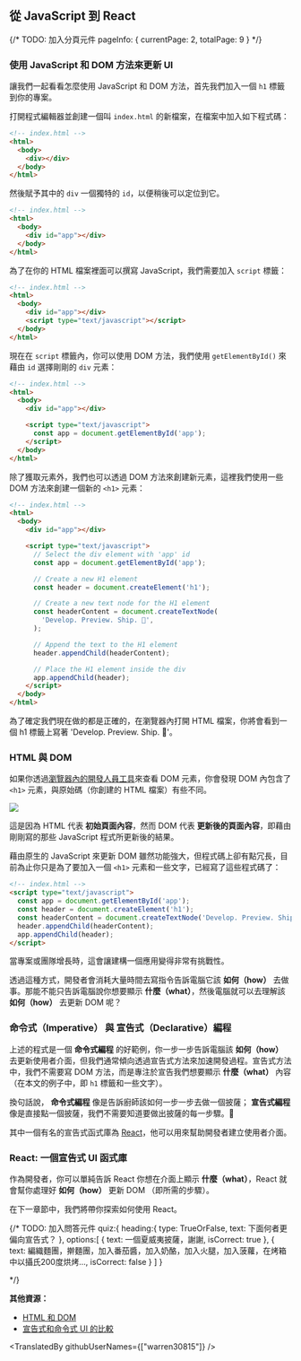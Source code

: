 ## 從 JavaScript 到 React

{/*
    TODO: 加入分頁元件
    pageInfo: {
        currentPage: 2,
        totalPage: 9
    }
*/}

### 使用 JavaScript 和 DOM 方法來更新 UI

讓我們一起看看怎麼使用 JavaScript 和 DOM 方法，首先我們加入一個 `h1` 標籤到你的專案。

打開程式編輯器並創建一個叫 `index.html` 的新檔案，在檔案中加入如下程式碼：

```html
<!-- index.html -->
<html>
  <body>
    <div></div>
  </body>
</html>
```

然後賦予其中的 `div` 一個獨特的 `id`，以便稍後可以定位到它。

```html
<!-- index.html -->
<html>
  <body>
    <div id="app"></div>
  </body>
</html>
```

為了在你的 HTML 檔案裡面可以撰寫 JavaScript，我們需要加入 `script` 標籤：

```html
<!-- index.html -->
<html>
  <body>
    <div id="app"></div>
    <script type="text/javascript"></script>
  </body>
</html>
```

現在在 `script` 標籤內，你可以使用 DOM 方法，我們使用 `getElementById()` 來藉由 `id` 選擇剛剛的 `div` 元素：

```html
<!-- index.html -->
<html>
  <body>
    <div id="app"></div>

    <script type="text/javascript">
      const app = document.getElementById('app');
    </script>
  </body>
</html>
```

除了獲取元素外，我們也可以透過 DOM 方法來創建新元素，這裡我們使用一些 DOM 方法來創建一個新的 `<h1>` 元素：

```html
<!-- index.html -->
<html>
  <body>
    <div id="app"></div>

    <script type="text/javascript">
      // Select the div element with 'app' id
      const app = document.getElementById('app');

      // Create a new H1 element
      const header = document.createElement('h1');

      // Create a new text node for the H1 element
      const headerContent = document.createTextNode(
        'Develop. Preview. Ship. 🚀',
      );

      // Append the text to the H1 element
      header.appendChild(headerContent);

      // Place the H1 element inside the div
      app.appendChild(header);
    </script>
  </body>
</html>
```

為了確定我們現在做的都是正確的，在瀏覽器內打開 HTML 檔案，你將會看到一個 h1 標籤上寫著 'Develop. Preview. Ship. 🚀'。

### HTML 與 DOM

如果你透過<a href="https://developer.chrome.com/docs/devtools/overview/" target="_blank">瀏覽器內的開發人員工具</a>來查看 DOM 元素，你會發現 DOM 內包含了 `<h1>` 元素，與原始碼（你創建的 HTML 檔案）有些不同。

![](https://nextjs.org/static/images/learn/foundations/source-code.png)

這是因為 HTML 代表 **初始頁面內容**，然而 DOM 代表 **更新後的頁面內容**，即藉由剛剛寫的那些 JavaScript 程式所更新後的結果。

藉由原生的 JavaScript 來更新 DOM 雖然功能強大，但程式碼上卻有點冗長，目前為止你只是為了要加入一個 `<h1>` 元素和一些文字，已經寫了這些程式碼了：

```html
<!-- index.html -->
<script type="text/javascript">
  const app = document.getElementById('app');
  const header = document.createElement('h1');
  const headerContent = document.createTextNode('Develop. Preview. Ship. 🚀');
  header.appendChild(headerContent);
  app.appendChild(header);
</script>
```

當專案或團隊增長時，這會讓建構一個應用變得非常有挑戰性。

透過這種方式，開發者會消耗大量時間去寫指令告訴電腦它該 **如何（how）** 去做事。那能不能只告訴電腦說你想要顯示 **什麼（what）**，然後電腦就可以去理解該 **如何（how）** 去更新 DOM 呢？

### 命令式（Imperative） 與 宣告式（Declarative）編程

上述的程式是一個 **命令式編程** 的好範例，你一步一步告訴電腦該 **如何（how）** 去更新使用者介面，但我們通常傾向透過宣告式方法來加速開發過程。宣告式方法中，我們不需要寫 DOM 方法，而是專注於宣告我們想要顯示 **什麼（what）** 內容（在本文的例子中，即 `h1` 標籤和一些文字）。

換句話說， **命令式編程** 像是告訴廚師該如何一步一步去做一個披薩； **宣告式編程** 像是直接點一個披薩，我們不需要知道要做出披薩的每一步驟。🍕

其中一個有名的宣告式函式庫為 <a href="https://beta.reactjs.org/" target="_blank">React</a>，他可以用來幫助開發者建立使用者介面。

### React: 一個宣告式 UI 函式庫

作為開發者，你可以單純告訴 React 你想在介面上顯示 **什麼（what）**，React 就會幫你處理好 **如何（how）** 更新 DOM （即所需的步驟）。

在下一章節中，我們將帶你探索如何使用 React。

{/*
    TODO: 加入問答元件
    quiz:{
        heading:{
            type: TrueOrFalse,
            text: 下面何者更偏向宣告式？
        },
        options:[
            {
                text: 一個夏威夷披薩，謝謝,
                isCorrect: true
            },
            {
                text: 編織麵團，擀麵團，加入番茄醬，加入奶酪，加入火腿，加入菠蘿，在烤箱中以攝氏200度烘烤...,
                isCorrect: false
            }
        ]
    }

*/}

**其他資源：**

- <a href="https://developer.chrome.com/docs/devtools/dom/#appendix" target="_blank">HTML 和 DOM</a>
- <a href="https://beta.reactjs.org/learn/reacting-to-input-with-state#how-declarative-ui-compares-to-imperative" target="_blank">宣告式和命令式 UI 的比較</a>

<TranslatedBy githubUserNames={["warren30815"]} />

